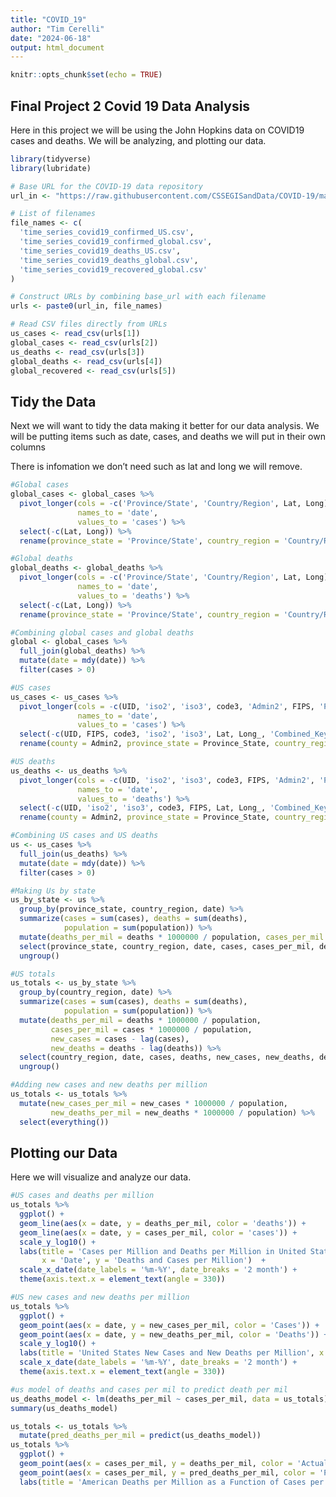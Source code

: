 ```yaml
---
title: "COVID_19"
author: "Tim Cerelli"
date: "2024-06-18"
output: html_document
---
```


```r
knitr::opts_chunk$set(echo = TRUE)
```

## Final Project 2 Covid 19 Data Analysis

Here in this project we will be using the John Hopkins data on COVID19 cases and deaths. We will be analyzing, and plotting our data. 

```r

library(tidyverse)
library(lubridate)

# Base URL for the COVID-19 data repository
url_in <- "https://raw.githubusercontent.com/CSSEGISandData/COVID-19/master/csse_covid_19_data/csse_covid_19_time_series/"

# List of filenames
file_names <- c(
  'time_series_covid19_confirmed_US.csv',
  'time_series_covid19_confirmed_global.csv',
  'time_series_covid19_deaths_US.csv',
  'time_series_covid19_deaths_global.csv',
  'time_series_covid19_recovered_global.csv'
)

# Construct URLs by combining base_url with each filename
urls <- paste0(url_in, file_names)

# Read CSV files directly from URLs
us_cases <- read_csv(urls[1])
global_cases <- read_csv(urls[2])
us_deaths <- read_csv(urls[3])
global_deaths <- read_csv(urls[4])
global_recovered <- read_csv(urls[5])

```

## Tidy the Data 

Next we will want to tidy the data making it better for our data analysis. We will be putting items such as date, cases, and deaths we will put in their own columns

There is infomation we don't need such as lat and long we will remove. 

```r

#Global cases
global_cases <- global_cases %>%
  pivot_longer(cols = -c('Province/State', 'Country/Region', Lat, Long),
               names_to = 'date',
               values_to = 'cases') %>%
  select(-c(Lat, Long)) %>%
  rename(province_state = 'Province/State', country_region = 'Country/Region')

#Global deaths
global_deaths <- global_deaths %>%
  pivot_longer(cols = -c('Province/State', 'Country/Region', Lat, Long),
               names_to = 'date',
               values_to = 'deaths') %>%
  select(-c(Lat, Long)) %>%
  rename(province_state = 'Province/State', country_region = 'Country/Region')

#Combining global cases and global deaths
global <- global_cases %>%
  full_join(global_deaths) %>% 
  mutate(date = mdy(date)) %>%
  filter(cases > 0)

#US cases
us_cases <- us_cases %>%
  pivot_longer(cols = -c(UID, 'iso2', 'iso3', code3, 'Admin2', FIPS, 'Province_State', 'Country_Region', Lat, Long_, 'Combined_Key'),
               names_to = 'date',
               values_to = 'cases') %>%
  select(-c(UID, FIPS, code3, 'iso2', 'iso3', Lat, Long_, 'Combined_Key')) %>%
  rename(county = Admin2, province_state = Province_State, country_region = Country_Region)

#US deaths
us_deaths <- us_deaths %>%
  pivot_longer(cols = -c(UID, 'iso2', 'iso3', code3, FIPS, 'Admin2', 'Province_State', 'Country_Region', Lat, Long_, 'Combined_Key', Population),
               names_to = 'date',
               values_to = 'deaths') %>%
  select(-c(UID, 'iso2', 'iso3', code3, FIPS, Lat, Long_, 'Combined_Key')) %>%
  rename(county = Admin2, province_state = Province_State, country_region = Country_Region, population = Population)

#Combining US cases and US deaths
us <- us_cases %>%
  full_join(us_deaths) %>%
  mutate(date = mdy(date)) %>%
  filter(cases > 0)

#Making Us by state
us_by_state <- us %>%
  group_by(province_state, country_region, date) %>%
  summarize(cases = sum(cases), deaths = sum(deaths), 
            population = sum(population)) %>%
  mutate(deaths_per_mil = deaths * 1000000 / population, cases_per_mil = cases * 1000000 / population) %>%
  select(province_state, country_region, date, cases, cases_per_mil, deaths_per_mil, population, deaths) %>%
  ungroup()

#US totals
us_totals <- us_by_state %>%
  group_by(country_region, date) %>%
  summarize(cases = sum(cases), deaths = sum(deaths),
            population = sum(population)) %>%
  mutate(deaths_per_mil = deaths * 1000000 / population, 
         cases_per_mil = cases * 1000000 / population,
         new_cases = cases - lag(cases),
         new_deaths = deaths - lag(deaths)) %>%
  select(country_region, date, cases, deaths, new_cases, new_deaths, deaths_per_mil, cases_per_mil, population) %>%
  ungroup()

#Adding new cases and new deaths per million
us_totals <- us_totals %>%
  mutate(new_cases_per_mil = new_cases * 1000000 / population, 
         new_deaths_per_mil = new_deaths * 1000000 / population) %>%
  select(everything())


```


## Plotting our Data 

Here we will visualize and analyze our data. 

```r

#US cases and deaths per million
us_totals %>%
  ggplot() +
  geom_line(aes(x = date, y = deaths_per_mil, color = 'deaths')) + 
  geom_line(aes(x = date, y = cases_per_mil, color = 'cases')) +
  scale_y_log10() +
  labs(title = 'Cases per Million and Deaths per Million in United States', 
       x = 'Date', y = 'Deaths and Cases per Million')  +
  scale_x_date(date_labels = '%m-%Y', date_breaks = '2 month') +
  theme(axis.text.x = element_text(angle = 330))


```

```r

#US new cases and new deaths per million
us_totals %>%
  ggplot() +
  geom_point(aes(x = date, y = new_cases_per_mil, color = 'Cases')) +
  geom_point(aes(x = date, y = new_deaths_per_mil, color = 'Deaths')) +
  scale_y_log10() + 
  labs(title = 'United States New Cases and New Deaths per Million', x = 'Date', y = 'New Cases and Deaths per Mil Scaled by Log 10') +
  scale_x_date(date_labels = '%m-%Y', date_breaks = '2 month') +
  theme(axis.text.x = element_text(angle = 330))

```



```r

#us model of deaths and cases per mil to predict death per mil
us_deaths_model <- lm(deaths_per_mil ~ cases_per_mil, data = us_totals)
summary(us_deaths_model)

us_totals <- us_totals %>%
  mutate(pred_deaths_per_mil = predict(us_deaths_model))
us_totals %>%
  ggplot() +
  geom_point(aes(x = cases_per_mil, y = deaths_per_mil, color = 'Actual Deaths per Million')) + 
  geom_point(aes(x = cases_per_mil, y = pred_deaths_per_mil, color = 'Predicted Deaths per Million')) +
  labs(title = 'American Deaths per Million as a Function of Cases per Million', x = 'Cases per Million', y = 'Deaths per Million')




```



